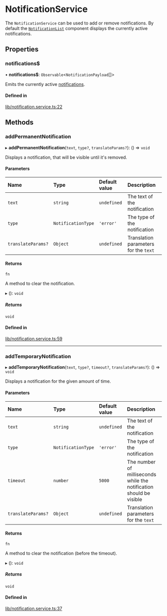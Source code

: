 # NotificationService

The `NotificationService` can be used to add or remove notifications. By default the [`NotificationList`](../components/NotificationListComponent.mdx) component displays the currently active notifications.

## Properties

### notifications$

• **notifications$**: `Observable`<`NotificationPayload`[]\>

Emits the currently active [notifications](https://github.com/GetStream/stream-chat-angular/blob/master/projects/stream-chat-angular/src/lib/notification.service.ts).

#### Defined in

[lib/notification.service.ts:22](https://github.com/GetStream/stream-chat-angular/blob/8973c79/projects/stream-chat-angular/src/lib/notification.service.ts#L22)

## Methods

### addPermanentNotification

▸ **addPermanentNotification**(`text`, `type?`, `translateParams?`): () => `void`

Displays a notification, that will be visible until it's removed.

#### Parameters

| Name | Type | Default value | Description |
| :------ | :------ | :------ | :------ |
| `text` | `string` | `undefined` | The text of the notification |
| `type` | `NotificationType` | `'error'` | The type of the notification |
| `translateParams?` | `Object` | `undefined` | Translation parameters for the `text` |

#### Returns

`fn`

A method to clear the notification.

▸ (): `void`

##### Returns

`void`

#### Defined in

[lib/notification.service.ts:59](https://github.com/GetStream/stream-chat-angular/blob/8973c79/projects/stream-chat-angular/src/lib/notification.service.ts#L59)

___

### addTemporaryNotification

▸ **addTemporaryNotification**(`text`, `type?`, `timeout?`, `translateParams?`): () => `void`

Displays a notification for the given amount of time.

#### Parameters

| Name | Type | Default value | Description |
| :------ | :------ | :------ | :------ |
| `text` | `string` | `undefined` | The text of the notification |
| `type` | `NotificationType` | `'error'` | The type of the notification |
| `timeout` | `number` | `5000` | The number of milliseconds while the notification should be visible |
| `translateParams?` | `Object` | `undefined` | Translation parameters for the `text` |

#### Returns

`fn`

A method to clear the notification (before the timeout).

▸ (): `void`

##### Returns

`void`

#### Defined in

[lib/notification.service.ts:37](https://github.com/GetStream/stream-chat-angular/blob/8973c79/projects/stream-chat-angular/src/lib/notification.service.ts#L37)
